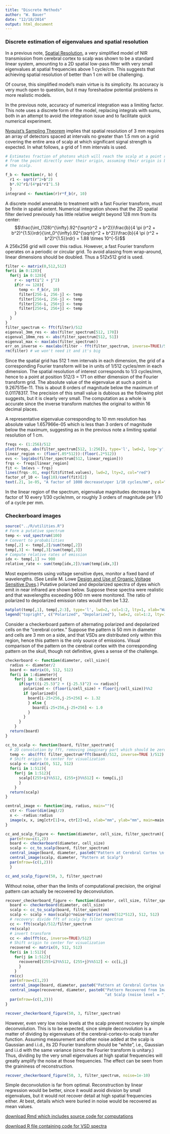 ```yaml
---
title: "Discrete Methods"
author: "W. Bauer"
date: "12/18/2014"
output: html_document
---
```


### Discrete estimation of eigenvalues and spatial resolution

In a previous note, [Spatial Resolution](spatial_resolution.Rmd), a very simplified model of NIR transmission from cerebral cortex to scalp was shown to be a standard linear system, amounting to a 2D spatial low-pass filter with very small eigenvalues at spatial frequencies above 1 cycle/cm. This suggests that achieving spatial resolution of better than 1 cm will be challenging.

Of course, this simplified model's main virtue is its simplicity. Its accuracy is very much open to question, but it may foreshadow potential problems in more realistic models. 

In the previous note, accuracy of numerical integration was a limiting factor. This note uses a discrete form of the model, replacing integrals with sums, both in an attempt to avoid the integration issue and to facilitate quick numerical experiment.

[Nyquist's Sampling Theorem](http://en.wikipedia.org/wiki/Nyquist–Shannon_sampling_theorem) implies that spatial resolution of 3 mm requires an array of detectors spaced at intervals no greater than 1.5 mm on a grid covering the entire area of scalp at which significant signal strength is expected. In what follows, a grid of 1 mm intervals is used.

```r
# Estimates fraction of photons which will reach the scalp at a point r mm distant
# from the point directly over their origin, assuming their origin is b mm beneath
# the scalp.

f_b <- function(r, b) {
  r1 <- sqrt(r^2+b^2)
  b*.92^r1/(4*pi*r1^1.5)
  }
integrand <- function(r)r*f_b(r, 10)
```

A discrete model amenable to treatment with a fast Fourier transform, must be finite in spatial extent. Numerical integration shows that the 2D spatial filter derived previously has little relative weight beyond 128 mm from its center:$$\frac{\int_{128}^{\infty}.92^{\sqrt{r^2 + b^2}}\frac{b}{4 \pi (r^2 + b^2)^{1.5}}rdr}{\int_0^{\infty}.92^{\sqrt{r^2 + b^2}}\frac{b}{4 \pi (r^2 + b^2)^{1.5}}rdr} = 1.88 \times 10^{-5}$$A 256x256 grid will cover this radius. However, a fast Fourier transform operates on a periodic or circular grid. To avoid aliasing from wrap-around, linear dimensions should be doubled. Thus a 512x512 grid is used.

```r
filter <- matrix(0,512,512)
for(i in 0:128){
  for(j in 0:128){
    r <- sqrt(i^2 + j^2)
    if(r <= 128){
      temp <- f_b(r, 10)
      filter[256-i, 256-j] <- temp
      filter[256+i, 256-j] <- temp
      filter[256-i, 256+j] <- temp
      filter[256+i, 256+j] <- temp
    }
  }
}
filter_spectrum <- fft(filter)/512
eigenval_3mm_res <- abs(filter_spectrum[512, 170])
eigenval_10mm_res <- abs(filter_spectrum[512, 51])
eigenval_max <- max(abs(filter_spectrum))
err_on_inverse <- max(abs(filter - fft(filter_spectrum, inverse=TRUE)/512))
rm(filter) # we won't need it and it's big
```

Since the spatial grid has 512 1 mm intervals in each dimension, the grid of a corresponding Fourier transform will be in units of 1/512 cycles/mm in each dimension. The spatial resolution of interest corresponds to 1/3 cycles/mm, hence to a point at position 512/3 = 171 on either dimension of the Fourier transform grid. The absolute value of the eigenvalue at such a point is 9.267515e-11. This is about 8 orders of magnitude below the maximum of 0.01178317. The precision of this small value is dubious as the following plot suggests, but it is clearly very small. The computation as a whole is accurate since the inverse transform matches the original to within 16 decimal places.

A representative eigenvalue corresponding to 10 mm resolution has absolute value 1.657966e-05 which is less than 3 orders of magnitude below the maximum, suggesting as in the previous note a limiting spatial resolution of 1 cm.

```r
freqs <- (1:256)/512
plot(freqs, abs(filter_spectrum[512, 1:256]), type='l', lwd=2, log='y', xlab="spatial frequency in cycles/mm", ylab="absolute value of eigenvalue", main="Eigenvalue Spectrum")
linear_region <- (floor(.05*512)):(floor(.2*512))
evs <- log(abs(filter_spectrum[512, linear_region]))
frqs <- freqs[linear_region]
fit <- lm(evs ~ frqs)
lines(frqs-.01, exp(fit$fitted.values), lwd=2, lty=2, col="red")
factor_of_10 <- log(10)/coef(fit)[2]
text(.21, 1e-05, "A factor of 1000 decrease\nper 1/10 cycles/mm", col="red")
```

In the linear region of the spectrum, eigenvalue magnitudes decrease by a factor of 10 every 1/30 cycle/mm, or roughly 3 orders of magnitude per 1/10 of a cycle per mm.

### Checkerboard images

```r
source("../R/utilities.R")
# Form a putative spectrum
temp <- vsd_spectrum(100)
# Convert to probabilities
temp[,2] <- temp[,2]/sum(temp[,2])
temp[,3] <- temp[,3]/sum(temp[,3])
# Compute relative rates of emission
idx <- temp[,1] >= 900
relative_rate <- sum(temp[idx,2])/sum(temp[idx,3]) 
```

Most experiments using voltage sensitive dyes, monitor a fixed band of wavelengths. (See Leslie M. Lowe [Design and Use of Organic Voltage Sensitive Dyes](http://scholar.google.com/scholar?q=Design+and+Use+of+Organic+Voltage+Sensitive+Dyes&btnG=Submit&hl=en&as_sdt=0%2C21).) Putative polarized and depolarized spectra of dyes which emit in near infrared are shown below. Suppose these spectra were realistic and that wavelengths exceeding 900 nm were monitored. The ratio of polarized to depolarized emission rates would then be 1.32.

```r
matplot(temp[,1], temp[,2:3], type='l', lwd=2, col=1:2, lty=1, xlab="Wavelength (nm)", ylab="Probability Density", main="Putative NIR/VSD Emission Spectrum")
legend("topright", c("Polarized", "Depolarized"), lwd=2, col=1:2, lty=1)
```

Consider a checkerboard pattern of alternating polarized and depolarized cells on the "cerebral cortex." Suppose the pattern is 50 mm in diameter and cells are 3 mm on a side, and that VSDs are distributed only within this region, hence this pattern is the only source of emissions. Visual comparison of the pattern on the cerebral cortex with the corresponding pattern on the skull, though not definitive, gives a sense of the challenge.

```r

checkerboard <- function(diameter, cell_size){
  radius <- diameter/2
  board <- matrix(0, 512, 512)
  for(i in 1:diameter){
    for(j in 1:diameter){
      if(sqrt((i-25.5)^2 + (j-25.5)^2) <= radius){
        polarized <- (floor(i/cell_size) + floor(j/cell_size))%%2
        if (polarized){
          board[i-25+256,j-25+256] <- 1.32
          } else {
            board[i-25+256,j-25+256] <- 1.0
          }
        }
      }
    }
  return(board)
}

cc_to_scalp <- function(board, filter_spectrum){
  # 2D convolution by fft, removing imaginary part which should be zero 
  temp <- abs(fft( filter_spectrum*fft(board)/512, inverse=TRUE )/512)
  # Shift origin to center for visualization
  scalp <- matrix(0, 512, 512)
  for(i in 1:512){
    for(j in 1:512){
      scalp[(255+i)%%512, (255+j)%%512] <- temp[i,j]
      }
    }
  return(scalp)
}

central_image <- function(img, radius, main=""){
  ctr <- floor(dim(img)/2)
  x <- -radius:radius
  image(x, x, img[ctr[1]+x, ctr[2]+x], xlab="mm", ylab="mm", main=main, col=terrain.colors(12))
}

cc_and_scalp_figure <- function(diameter, cell_size, filter_spectrum){
  par(mfrow=c(1,2))
  board <- checkerboard(diameter, cell_size)
  scalp <- cc_to_scalp(board, filter_spectrum)
  central_image(board, diameter, paste0("Pattern at Cerebral Cortex \n(", cell_size, " mm cell size)"))
  central_image(scalp, diameter, "Pattern at Scalp")
  par(mfrow=(c(1,2)))
  }

cc_and_scalp_figure(50, 3, filter_spectrum)
```


Without noise, other than the limits of computational precision, the original pattern can actually be recovered by deconvolution.

```r
recover_checkerboard_figure <- function(diameter, cell_size, filter_spectrum, noise=0){
  board <- checkerboard(diameter, cell_size)
  scalp <- cc_to_scalp(board, filter_spectrum)
  scalp <- scalp + max(scalp)*noise*matrix(rnorm(512*512), 512, 512)
  # recovery: divide fft of scalp by filter spectrum
  cc <- fft(scalp)/512/filter_spectrum
  rm(scalp)
  # invert transform
  cc <- abs(fft(cc, inverse=TRUE)/512)
  # Shift origin to center for visualization
  recovered <- matrix(0, 512, 512)
  for(i in 1:512){
    for(j in 1:512){
      recovered[(255+i)%%512, (255+j)%%512] <- cc[i,j]
      }
    }
  rm(cc)
  par(mfrow=c(1,2))
  central_image(board, diameter, paste0("Pattern at Cerebral Cortex \n(", cell_size, " mm cell size)"))
  central_image(recovered, diameter, paste0("Pattern Recovered from Image\n ",
                                            "at Scalp (noise level = ", noise,")"))
  par(mfrow=(c(1,2)))
}

recover_checkerboard_figure(50, 3, filter_spectrum)
```

However, even very low noise levels at the scalp prevent recovery by simple deconvolution. This is to be expected, since simple deconvolution is a matter of dividing by eigenvalues of the cerebral-cortex-to-scalp transfer function. Assuming measurement and other noise added at the scalp is Gaussian and i.i.d., its 2D Fourier transform should be "white", i.e., Gaussian and i.i.d with the same variance (since the Fourier transform is unitary.) Thus, dividing by the very small eigenvalues at high spatial frequencies will greatly amplify the noise at those frequencies. The effect can be seen from the graininess of reconstruction.

```r
recover_checkerboard_figure(50, 3, filter_spectrum, noise=1e-10)
```

Simple deconvolution is far from optimal. Reconstruction by linear regression would be better, since it would avoid division by small eigenvalues, but it would not recover detail at high spatial frequencies either. At best, details which were buried in noise would be recovered as mean values. 

[download Rmd which includes source code for computations](discrete_methods.Rmd)

[download R file containing code for VSD spectra](../R/utilities.R)
